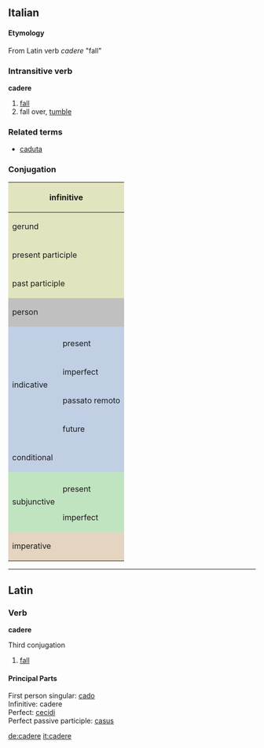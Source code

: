 ==Italian==
====Etymology====
From Latin verb ''cadere'' "fall"
===Intransitive verb===
'''cadere'''

#[[fall]]
#fall over, [[tumble]]

===Related terms===
*[[caduta]]

===Conjugation===

<center>
{| style="background:#F0F0F0"

|-
! colspan="3" style="background:#e2e4c0" | infinitive
| colspan="5" | cadere

|-
! colspan="3" style="background:#e2e4c0" | gerund
| colspan="5" | cadendo

|-
! colspan="3" style="background:#e2e4c0" | present participle
| colspan="5" | [[cadente]]

|-
! colspan="3" style="background:#e2e4c0" | past participle
| colspan="5" | [[caduto]]

|-
! colspan="2" rowspan="2" style="background:#C0C0C0" | person
! colspan="3" style="background:#C0C0C0" | singular
! colspan="3" style="background:#C0C0C0" | plural

|-
! style="background:#C0C0C0;width:12.5%" | first
! style="background:#C0C0C0;width:12.5%" | second
! style="background:#C0C0C0;width:12.5%" | third
! style="background:#C0C0C0;width:12.5%" | first
! style="background:#C0C0C0;width:12.5%" | second
! style="background:#C0C0C0;width:12.5%" | third

|-
! rowspan="5" style="background:#c0cfe4" | indicative

! style="background:#c0cfe4" colspan="1" | 
! style="background:#c0cfe4" | io
! style="background:#c0cfe4" | tu
! style="background:#c0cfe4" | lui/lei
! style="background:#c0cfe4" | noi
! style="background:#c0cfe4" | voi
! style="background:#c0cfe4" | loro

|-
! style="height:3em;background:#c0cfe4" | present
| cado
| cadi
| cade
| cadiamo
| cadete
| cadono

|-
! style="height:3em;background:#c0cfe4" | imperfect
| cadevo
| cadevi
| cadeva
| cadevamo
| cadevate
| cadevano

|-
! style="height:3em;background:#c0cfe4" | passato remoto
| caddi
| cadesti
| cadde
| cademmo
| cadeste
| caddero

|-
! style="height:3em;background:#c0cfe4" | future
| cadrò
| cadrai
| cadrà
| cadremo
| cadrete
| cadranno

|-
! colspan="2" style="height:3em;background:#c0cfe4" | conditional
| cadrei
| cadresti
| cadrebbe
| cadremmo
| cadreste
| cadrebbero

|-
! rowspan="3" style="background:#c0e4c0" | subjunctive
! style="background:#c0e4c0" | 
! style="background:#c0e4c0" | che io
! style="background:#c0e4c0" | che tu
! style="background:#c0e4c0" | che lui/che lei
! style="background:#c0e4c0" | che noi
! style="background:#c0e4c0" | che voi
! style="background:#c0e4c0" | che loro

|-
! style="height:3em;background:#c0e4c0" | present
| cada, (''archaic'') caggia
| cada, (''archaic'') caggia
| cada, (''archaic'') caggia
| cadiamo, (''archaic'') caggiamo
| cadiate, (''archaic'') caggiate
| cadano, (''archaic'') caggiano

|-
! style="height:3em;background:#c0e4c0" rowspan="1" | imperfect
| cadessi
| cadessi
| cadesse
| cadessimo
| cadeste
| cadessero

|-
! colspan="2" rowspan="2" style="height:3em;background:#e4d4c0" | imperative
! style="background:#e4d4c0" | -
! style="background:#e4d4c0" | tu
! style="background:#e4d4c0" | lui/lei
! style="background:#e4d4c0" | noi
! style="background:#e4d4c0" | voi
! style="background:#e4d4c0" | loro

|-
|
| cadi
| cada
| cadiamo
| cadete
| cadano

|}
</center>

----

==Latin==
===Verb===
'''cadere'''

Third conjugation

# [[fall]]

====Principal Parts====
First person singular: [[cado]]<br>
Infinitive: cadere<br>
Perfect: [[cecidi]]<br>
Perfect passive participle: [[casus]]

[[de:cadere]]
[[it:cadere]]